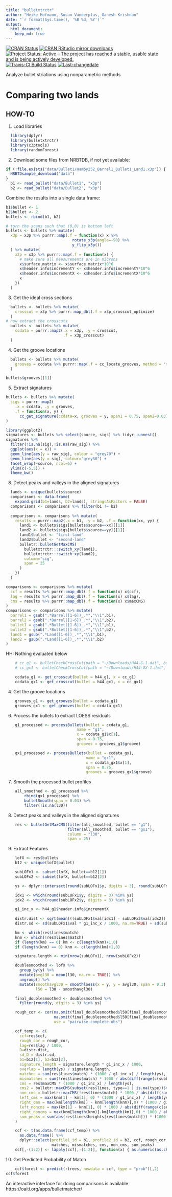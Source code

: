 ```yaml
---
title: "bulletxtrctr"
author: "Heike Hofmann, Susan Vanderplas, Ganesh Krishnan"
date: "`r format(Sys.time(), '%B %d, %Y')`"
output: 
  html_document:
    keep_md: true
---
```


[![CRAN Status](http://www.r-pkg.org/badges/version/bulletxtrctr)](https://cran.r-project.org/package=bulletxtrctr) [![CRAN RStudio mirror downloads](http://cranlogs.r-pkg.org/badges/bulletxtrctr)](http://www.r-pkg.org/pkg/bulletxtrctr) 
[![Project Status: Active – The project has reached a stable, usable state and is being actively developed.](http://www.repostatus.org/badges/latest/active.svg)](http://www.repostatus.org/#active)
[![Travis-CI Build Status](https://travis-ci.org/heike/bulletxtrctr.svg?branch=master)](https://travis-ci.org/isu-csafe/bulletxtrctr)
[![Last-changedate](https://img.shields.io/badge/last%20change-`r gsub('-', '--', Sys.Date())`-yellowgreen.svg)](/commits/master)


Analyze bullet striations using nonparametric methods

# Comparing two lands

## HOW-TO

1. Load libraries


```r
  library(dplyr)
  library(bulletxtrctr)
  library(x3ptools)
  library(randomForest)
```
  
2. Download some files from NRBTDB, if not yet available:

```r
if (!file.exists("data/Bullet1/Hamby252_Barrel1_Bullet1_Land1.x3p")) {
  NRBTDsample_download("data")
}
  b1 <- read_bullet("data/Bullet1", "x3p")
  b2 <- read_bullet("data/Bullet2", "x3p")
```
Combine the results into a single data frame:
```r
b1$bullet <- 1
b2$bullet <- 2
bullets <- rbind(b1, b2)

# turn the scans such that (0,0) is bottom left
bullets <- bullets %>% mutate(
  x3p = x3p %>% purrr::map(.f = function(x) x %>% 
                             rotate_x3p(angle=-90) %>%
                             y_flip_x3p())
  ) %>% mutate(
    x3p = x3p %>% purrr::map(.f = function(x) {
      # make sure all measurements are in microns
      x$surface.matrix <- x$surface.matrix*10^6
      x$header.info$incrementY <- x$header.info$incrementY*10^6
      x$header.info$incrementX <- x$header.info$incrementX*10^6
      x
    })
  )

```

3. Get the ideal cross sections

```r
  bullets <- bullets %>% mutate(
    crosscut = x3p %>% purrr::map_dbl(.f = x3p_crosscut_optimize)
  )
# now extract the crosscuts
  bullets <- bullets %>% mutate(
    ccdata = purrr::map2(.x = x3p, .y = crosscut, 
                         .f = x3p_crosscut)
  )
```

4. Get the groove locations

```r
  bullets <- bullets %>% mutate(
    grooves = ccdata %>% purrr::map(.f = cc_locate_grooves, method = "middle")
  )

bullets$grooves[[1]]
```

5. Extract signatures

```r

bullets <- bullets %>% mutate(
  sigs = purrr::map2(
    .x = ccdata, .y = grooves, 
    .f = function(x, y) {
      cc_get_signature(ccdata=x, grooves = y, span1 = 0.75, span2=0.03)})
)
```

```r
library(ggplot2)
signatures <- bullets %>% select(source, sigs) %>% tidyr::unnest()
signatures %>% 
  filter(!is.na(sig),!is.na(raw_sig)) %>%
  ggplot(aes(x = x)) + 
  geom_line(aes(y = raw_sig), colour = "grey70") +
  geom_line(aes(y = sig), colour="grey30") +
  facet_wrap(~source, ncol=6) +
  ylim(c(-5,5)) +
  theme_bw()

```

8. Detect peaks and valleys in the aligned signatures

```r
  lands <- unique(bullets$source)
  comparisons <- data.frame(
    expand.grid(b1=lands, b2=lands), stringsAsFactors = FALSE)
  comparisons <- comparisons %>% filter(b1 != b2)
  
  comparisons <- comparisons %>% mutate(
    results = purrr::map2(.x = b1, .y = b2, .f = function(xx, yy) {
      land1 <- bullets$sigs[bullets$source==xx][[1]]
      land2 <- bullets$sigs[bullets$source==yy][[1]]
      land1$bullet <- "first-land"
      land2$bullet <- "second-land"
      bulletr::bulletGetMaxCMS(
        bulletxtrctr:::switch_xy(land1),
        bulletxtrctr:::switch_xy(land2),
        column="sig",
        span = 25
      )
    })
  )
```

```r
comparisons <- comparisons %>% mutate(
  ccf = results %>% purrr::map_dbl(.f = function(x) x$ccf),
  lag = results %>% purrr::map_dbl(.f = function(x) x$lag),
  cms = results %>% purrr::map_dbl(.f = function(x) x$maxCMS)
)
comparisons <- comparisons %>% mutate(
  barrel1 = gsub(".*Barrel([1-6])_.*","\\1",b1),
  barrel2 = gsub(".*Barrel([1-6])_.*","\\1",b2),
  bullet1 = gsub(".*Bullet([1-6])_.*","\\1",b1),
  bullet2 = gsub(".*Bullet([1-6])_.*","\\1",b2),
  land1 = gsub(".*Land([1-6])_.*","\\1",b1),
  land2 = gsub(".*Land([1-6])_.*","\\1",b2)
)
```


HH: Nothing evaluated below




```r

    # cc_g1 <- bulletCheckCrossCut(path = "~/Downloads/H44-G-1.dat", bullet = h44_g1)
    # cc_gx1 <- bulletCheckCrossCut(path = "~/Downloads/H44-GX-1.dat", bullet = h44_gx1)

    ccdata_g1 <- get_crosscut(bullet = h44_g1, x = cc_g1) 
    ccdata_gx1 <- get_crosscut(bullet = h44_gx1, x = cc_gx1)
```
    
4. Get the groove locations

```r
    grooves_g1 <- get_grooves(bullet = ccdata_g1)
    grooves_gx1 <- get_grooves(bullet = ccdata_gx1)
```
    
6. Process the bullets to extract LOESS residuals

```r
    g1_processed <- processBullets(bullet = ccdata_g1,
                               name = "g1",
                               x = ccdata_g1$x[1],
                               span = 0.75,
                               grooves = grooves_g1$groove)

    gx1_processed <- processBullets(bullet = ccdata_gx1,
                                   name = "gx1",
                                   x = ccdata_gx1$x[1],
                                   span = 0.75,
                                   grooves = grooves_gx1$groove)
```
    
7. Smooth the processed bullet profiles

```r
    all_smoothed <- g1_processed %>% 
        rbind(gx1_processed) %>%
        bulletSmooth(span = 0.03) %>%
        filter(!is.na(l30))
```
   
8. Detect peaks and valleys in the aligned signatures

```r
    res <- bulletGetMaxCMS(filter(all_smoothed, bullet == "g1"), 
                           filter(all_smoothed, bullet == "gx1"), 
                           column = "l30", 
                           span = 25)
```
    
9. Extract Features

```r
    lofX <- res$bullets
    b12 <- unique(lofX$bullet)

    subLOFx1 <- subset(lofX, bullet==b12[1])
    subLOFx2 <- subset(lofX, bullet==b12[2]) 

    ys <- dplyr::intersect(round(subLOFx1$y, digits = 3), round(subLOFx2$y, digits = 3))

    idx1 <- which(round(subLOFx1$y, digits = 3) %in% ys)
    idx2 <- which(round(subLOFx2$y, digits = 3) %in% ys)

    g1_inc_x <- h44_g1$header.info$incrementX
    
    distr.dist <- sqrt(mean(((subLOFx1$val[idx1] - subLOFx2$val[idx2]) * g1_inc_x / 1000)^2, na.rm=TRUE))
    distr.sd <- sd(subLOFx1$val * g1_inc_x / 1000, na.rm=TRUE) + sd(subLOFx2$val * g1_inc_x / 1000, na.rm=TRUE)

    km <- which(res$lines$match)
    knm <- which(!res$lines$match)
    if (length(km) == 0) km <- c(length(knm)+1,0)
    if (length(knm) == 0) knm <- c(length(km)+1,0)

    signature.length <- min(nrow(subLOFx1), nrow(subLOFx2))

    doublesmoothed <- lofX %>%
      group_by(y) %>%
      mutate(avgl30 = mean(l30, na.rm = TRUE)) %>%
      ungroup() %>%
      mutate(smoothavgl30 = smoothloess(x = y, y = avgl30, span = 0.3),
             l50 = l30 - smoothavgl30)

    final_doublesmoothed <- doublesmoothed %>%
      filter(round(y, digits = 3) %in% ys)

    rough_cor <- cor(na.omit(final_doublesmoothed$l50[final_doublesmoothed$bullet == b12[1]]), 
                     na.omit(final_doublesmoothed$l50[final_doublesmoothed$bullet == b12[2]]),
                     use = "pairwise.complete.obs")

    ccf_temp <- c(
      ccf=res$ccf, 
      rough_cor = rough_cor, 
      lag=res$lag / 1000, 
      D=distr.dist, 
      sd_D = distr.sd,
      b1=b12[1], b2=b12[2],
      signature_length = signature.length * g1_inc_x / 1000,
      overlap = length(ys) / signature.length,
      matches = sum(res$lines$match) * (1000 / g1_inc_x) / length(ys),
      mismatches = sum(!res$lines$match) * 1000 / abs(diff(range(c(subLOFx1$y, subLOFx2$y)))),
      cms = res$maxCMS * (1000 / g1_inc_x) / length(ys),
      cms2 = bulletr::maxCMS(subset(res$lines, type==1 | is.na(type))$match) * (1000 / g1_inc_x) / length(ys),
      non_cms = bulletr::maxCMS(!res$lines$match) * 1000 / abs(diff(range(c(subLOFx1$y, subLOFx2$y)))),
      left_cms = max(knm[1] - km[1], 0) * (1000 / g1_inc_x) / length(ys),
      right_cms = max(km[length(km)] - knm[length(knm)],0) * (1000 / g1_inc_x) / length(ys),
      left_noncms = max(km[1] - knm[1], 0) * 1000 / abs(diff(range(c(subLOFx1$y, subLOFx2$y)))),
      right_noncms = max(knm[length(knm)]-km[length(km)],0) * 1000 / abs(diff(range(c(subLOFx1$y, subLOFx2$y)))),
      sum_peaks = sum(abs(res$lines$heights[res$lines$match])) * (1000 / g1_inc_x) / length(ys)
    )

    ccf <- t(as.data.frame(ccf_temp)) %>%
      as.data.frame() %>%
      dplyr::select(profile1_id = b1, profile2_id = b2, ccf, rough_cor, lag, D, sd_D, signature_length, overlap,
                    matches, mismatches, cms, non_cms, sum_peaks)
    ccf[,-(1:2)] <- lapply(ccf[,-(1:2)], function(x) { as.numeric(as.character(x)) })
```
    
10. Get Predicted Probability of Match

```r
    ccf$forest <- predict(rtrees, newdata = ccf, type = "prob")[,2]
ccf$forest
```
    

An interactive interface for doing comparisons is available https://oaiti.org/apps/bulletmatcher/
